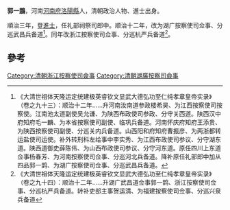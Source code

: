 '''郭一鵾'''，河南[[河南府|河南府]][[洛陽縣|洛陽縣]]人，清朝政治人物、進士出身。

順治三年，登[[進士|進士]]，任礼部祠祭司郎中。顺治十二年，改为湖广按察使司佥事、分巡武昌兵备道<ref>《大清世祖体天隆运定统建极英睿钦文显武大德弘功至仁纯孝章皇帝实录》（卷之九十三）：顺治十二年……升河南汝南道参政楼希昊、为江西按察使司按察使。江南池太道副使吴允谦、为陕西布政使司参政、分守关西道。陕西汉中府知府毛一麟、为本省按察使司副使、临巩兵备道。河南怀庆府知府王添贵、为陕西按察使司副使、分巡关内兵备道。山西阳和府知府曹振彦、为两浙都转运盐使司运使。补外转刑科左给事中李实秀、为江西布政使司参议、分守湖东道。陕西道御史薛陈伟、为山西布政使司参议、分守河东道。原任四川上东道佥事杨春芳、为河南按察使司佥事、分巡河北兵备道。降补原任礼部郎中加从四品郭一鹍、为湖广按察使司佥事、分巡武昌兵备道。</ref>。同年改浙江按察使司佥事、分巡杭严兵备道<ref>《大清世祖体天隆运定统建极英睿钦文显武大德弘功至仁纯孝章皇帝实录》（卷之九十四）：顺治十二年……升湖广武昌道佥事郭一鹍、浙江按察使司佥事、分巡杭严兵备道。转补吏部主事贺运清、为福建按察使司佥事、分巡兴泉兵备道</ref>。

==參考==
{{reflist}}
{{清朝人物小作品}}
{{顺治三年丙戌科殿试金榜}}
[[Category:清朝浙江按察使司僉事|Category:清朝浙江按察使司僉事]]
[[Category:清朝湖廣按察司僉事|Category:清朝湖廣按察司僉事]]